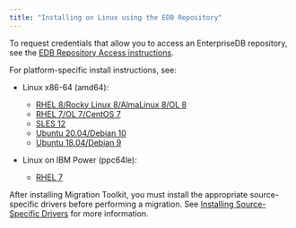 ```yaml
---
title: "Installing on Linux using the EDB Repository"
---
```


To request credentials that allow you to access an EnterpriseDB repository, see the [EDB Repository Access instructions](https://www.enterprisedb.com/repository-access-request).

For platform-specific install instructions, see:

- Linux x86-64 (amd64):
  - [RHEL 8/Rocky Linux 8/AlmaLinux 8/OL 8](01_mkt54_rhel_variants8_x86)
  - [RHEL 7/OL 7/CentOS 7](02_mkt54_rhel_variants7_x86)
  - [SLES 12](03_mkt54_sles15_x86)
  - [Ubuntu 20.04/Debian 10](05_mkt54_ubuntu20_deb10_x86)
  - [Ubuntu 18.04/Debian 9](06_mkt54_ubuntu18_deb9_x86)

- Linux on IBM Power (ppc64le):
  - [RHEL 7](08_mkt54_rhel7_ppcle)

After installing Migration Toolkit, you must install the appropriate source-specific drivers before performing a migration. See [Installing Source-Specific Drivers](../05_installing_mtk/#installing_drivers) for more information.


